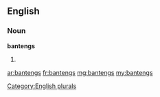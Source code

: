 ==English==

===Noun===
'''bantengs'''

# {{plural of|banteng}}

[[Category:English plurals]]

[[ar:bantengs]]
[[fr:bantengs]]
[[mg:bantengs]]
[[my:bantengs]]
